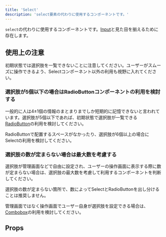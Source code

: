 ```yaml
---
title: 'Select'
description: 'select要素の代わりに使用するコンポーネントです。'
---
```


`select`の代わりに使用するコンポーネントです。[Input](/products/components/input/)と見た目を揃えるために存在します。

<ComponentStory name="Select" />

## 使用上の注意

初期状態では選択肢を一覧できないことに注意してください。ユーザーがスムーズに操作できるよう、Selectコンポーネント以外の利用も視野に入れてください。

### 選択肢が5個以下の場合はRadioButtonコンポーネントの利用を検討する

一般的に人は4±1個の情報のまとまりまでしか短期的に記憶できないと言われています。選択肢が5個以下であれば、初期状態で選択肢が一覧できる[RadioButton](/products/components/radio-button/)の利用を検討してください。

RadioButtonで配置するスペースがなかったり、選択肢が6個以上の場合にSelectの利用を検討してください。

### 選択肢の数が定まらない場合は最大数を考慮する

選択肢が管理画面などで自由に設定され、ユーザーの操作画面に表示する際に数が定まらない場合は、選択肢の最大数を考慮して利用するコンポーネントを判断してください。

選択肢の数が定まらない箇所で、数によってSelectとRadioButtonを出し分けることは推奨しません。

管理画面ではなく操作画面でユーザー自身が選択肢を設定できる場合は、[Combobox](/products/components/combo-box/)の利用を検討してください。

## Props

<ComponentPropsTable name="Select" />


